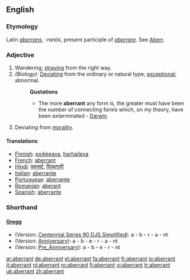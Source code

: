 ==English==

===Etymology===
Latin ''[[aberrans]]'', ''-rantis'', present participle of ''[[aberrare]]''. See [[Aberr]].

===Adjective===
{{en-adj}}
#Wandering; [[straying]] from the right way.
#''(Biology):'' [[Deviating]] from the ordinary or natural type; [[exceptional]]; abnormal.
#:'''Quotations'''
#:*The more '''aberrant''' any form is, the greater must have been the number of connecting forms which, on my theory, have been exterminated - [[Darwin]]
#Deviating from [[morality]].
====Translations====
*[[Finnish]]: [[poikkeava]], [[harhaileva]]
*[[French]]: [[aberrant]] {{m}}
*[[Hindi]]: [[पथभर्ष्ट]], [[विपथगामी]]
*[[Italian]]: [[aberrante]] {{m}}
*[[Portuguese]]: [[aberrante]] {{m}}
*[[Romanian]]: [[aberant]]
*[[Spanish]]: [[aberrante]] {{m}}

===Shorthand===
====[http://en.wikipedia.org/wiki/Gregg_Shorthand Gregg]====
* (Version: [http://en.wikipedia.org/wiki/Gregg_Shorthand#Centennial_Gregg_Shorthand Centennial],[http://en.wikipedia.org/wiki/Gregg_Shorthand#Series_90_Gregg_Shorthand  Series 90],[http://en.wikipedia.org/wiki/Gregg_Shorthand#Diamond_Jubilee_Gregg_Shorthand  DJS],[http://en.wikipedia.org/wiki/Gregg_Shorthand#Simplified_Gregg_Shorthand Simplified]): a - b - r - a - nt
* (Version: [http://en.wikipedia.org/wiki/Gregg_Shorthand#Anniversary_Gregg_Shorthand Anniversary]): a - b - e - r - a - nt
* (Version: [http://en.wikipedia.org/wiki/Gregg_Shorthand#Pre_Anniversary_Gregg_Shorthand Pre_Anniversary]): a - b - e - r - nt

[[ar:aberrant]]
[[de:aberrant]]
[[el:aberrant]]
[[fa:aberrant]]
[[fr:aberrant]]
[[io:aberrant]]
[[it:aberrant]]
[[nl:aberrant]]
[[ro:aberrant]]
[[fi:aberrant]]
[[vi:aberrant]]
[[tr:aberrant]]
[[uk:aberrant]]
[[zh:aberrant]]